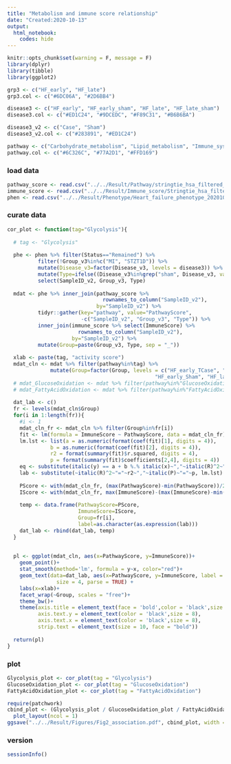 ---
title: "Metabolism and immune score relationship"
date: "Created:2020-10-13"
output: 
  html_notebook:
    codes: hide
---

```{r setup, include=FALSE}
knitr::opts_chunk$set(warning = F, message = F)
library(dplyr)
library(tibble)
library(ggplot2)

grp3 <- c("HF_early", "HF_late")
grp3.col <- c("#6DC06A", "#2D6BB4")

disease3 <- c("HF_early", "HF_early_sham", "HF_late", "HF_late_sham")
disease3.col <- c("#ED1C24", "#9DCEDC", "#F89C31", "#B6B6BA")

disease3_v2 <- c("Case", "Sham")
disease3_v2.col <- c("#283891", "#ED1C24")

pathway <- c("Carbohydrate_metabolism", "Lipid_metabolism", "Immune_system")
pathway.col <- c("#6C326C", "#77A2D1", "#FFD169")
```


### load data 
```{r}
pathway_score <- read.csv("../../Result/Pathway/stringtie_hsa_filtered_TPM_ssgsea_3pathway.csv", row.names = 1)
immune_score <- read.csv("../../Result/Immune_score/Stringtie_hsa_filtered_TPM_ImmuneScore.csv", row.names = 1)
phen <- read.csv("../../Result/Phenotype/Heart_failure_phenotype_20201009.csv") 
```


### curate data 
```{r}
cor_plot <- function(tag="Glycolysis"){
  
  # tag <- "Glycolysis"
  
  phe <- phen %>% filter(Status=="Remained") %>% 
          filter(!Group_v3%in%c("MI", "STZT1D")) %>%
          mutate(Disease_v3=factor(Disease_v3, levels = disease3)) %>%
          mutate(Type=ifelse((Disease_v3%in%grep("sham", Disease_v3, value = T)), "Sham", "TCase")) %>%
          select(SampleID_v2, Group_v3, Type)
  
  mdat <- phe %>% inner_join(pathway_score %>% 
                               rownames_to_column("SampleID_v2"), 
                             by="SampleID_v2") %>%
          tidyr::gather(key="pathway", value="PathwayScore", 
                        -c("SampleID_v2", "Group_v3", "Type")) %>%
          inner_join(immune_score %>% select(ImmuneScore) %>%
                       rownames_to_column("SampleID_v2"), 
                     by="SampleID_v2") %>%
          mutate(Group=paste(Group_v3, Type, sep = "_"))
  
  xlab <- paste(tag, "activity score")
  mdat_cln <- mdat %>% filter(pathway%in%tag) %>%
              mutate(Group=factor(Group, levels = c("HF_early_TCase", "HF_late_TCase",
                                                "HF_early_Sham", "HF_late_Sham")))
  # mdat_GlucoseOxidation <- mdat %>% filter(pathway%in%"GlucoseOxidation")
  # mdat_FattyAcidOxidation <- mdat %>% filter(pathway%in%"FattyAcidOxidation")
  
  dat_lab <- c()
  fr <- levels(mdat_cln$Group)
  for(i in 1:length(fr)){
    #i <- 1 
    mdat_cln_fr <- mdat_cln %>% filter(Group%in%fr[i])
    fit <- lm(formula = ImmuneScore ~ PathwayScore, data = mdat_cln_fr)
    lm.lst <- list(a = as.numeric(format(coef(fit)[1], digits = 4)),
              b = as.numeric(format(coef(fit)[2], digits = 4)),
              r2 = format(summary(fit)$r.squared, digits = 4),
              p = format(summary(fit)$coefficients[2,4], digits = 4))
    eq <- substitute(italic(y) == a + b %.% italic(x)~","~italic(R)^2~"="~r2~","~italic(P)~"="~p, lm.lst)
    lab <- substitute(~italic(R)^2~"="~r2~","~italic(P)~"="~p, lm.lst)
    
    PScore <- with(mdat_cln_fr, (max(PathwayScore)-min(PathwayScore))/2+min(PathwayScore))
    IScore <- with(mdat_cln_fr, max(ImmuneScore)-(max(ImmuneScore)-min(ImmuneScore))/8)
    
    temp <- data.frame(PathwayScore=PScore,
                       ImmuneScore=IScore,
                       Group=fr[i],
                       label=as.character(as.expression(lab)))
    dat_lab <- rbind(dat_lab, temp)
  }
  
    
  pl <- ggplot(mdat_cln, aes(x=PathwayScore, y=ImmuneScore))+ 
    geom_point()+
    stat_smooth(method='lm', formula = y~x, color="red")+
    geom_text(data=dat_lab, aes(x=PathwayScore, y=ImmuneScore, label = label),
                size = 4, parse = TRUE) +
    labs(x=xlab)+
    facet_wrap(~Group, scales = "free")+  
    theme_bw()+
    theme(axis.title = element_text(face = 'bold',color = 'black',size = 10),
          axis.text.y = element_text(color = 'black',size = 8),
          axis.text.x = element_text(color = 'black',size = 8),
          strip.text = element_text(size = 10, face = "bold"))
  
  return(pl)  
}
```


### plot
```{r}
Glycolysis_plot <- cor_plot(tag = "Glycolysis")
GlucoseOxidation_plot <- cor_plot(tag = "GlucoseOxidation")
FattyAcidOxidation_plot <- cor_plot(tag = "FattyAcidOxidation")

require(patchwork)
cbind_plot <- (Glycolysis_plot / GlucoseOxidation_plot / FattyAcidOxidation_plot) +
  plot_layout(ncol = 1)
ggsave("../../Result/Figures/Fig2_association.pdf", cbind_plot, width = 7, height = 11, dpi = 600)
```


### version
```{r}
sessionInfo()
```
